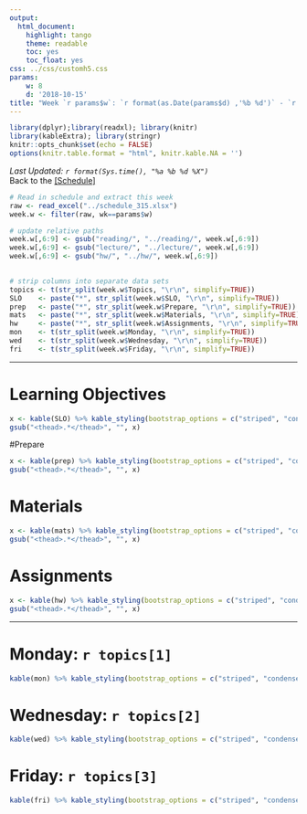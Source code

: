 ```yaml
---
output:
  html_document:
    highlight: tango
    theme: readable
    toc: yes
    toc_float: yes
css: ../css/customh5.css
params:
    w: 8
    d: '2018-10-15'
title: "Week `r params$w`: `r format(as.Date(params$d) ,'%b %d')` - `r format(as.Date(params$d)+6 ,'%b %d')`"
---
```


```r
library(dplyr);library(readxl); library(knitr)
library(kableExtra); library(stringr)
knitr::opts_chunk$set(echo = FALSE)
options(knitr.table.format = "html", knitr.kable.NA = '') 
```

_Last Updated: `r format(Sys.time(), "%a %b %d %X")` _  
Back to the [[Schedule]](../schedule.html)
<br>

```r
# Read in schedule and extract this week
raw <- read_excel("../schedule_315.xlsx")
week.w <- filter(raw, wk==params$w)

# update relative paths
week.w[,6:9] <- gsub("reading/", "../reading/", week.w[,6:9]) 
week.w[,6:9] <- gsub("lecture/", "../lecture/", week.w[,6:9]) 
week.w[,6:9] <- gsub("hw/", "../hw/", week.w[,6:9]) 

  
# strip columns into separate data sets
topics <- t(str_split(week.w$Topics, "\r\n", simplify=TRUE))
SLO    <- paste("*", str_split(week.w$SLO, "\r\n", simplify=TRUE))
prep   <- paste("*", str_split(week.w$Prepare, "\r\n", simplify=TRUE))
mats   <- paste("*", str_split(week.w$Materials, "\r\n", simplify=TRUE))
hw     <- paste("*", str_split(week.w$Assignments, "\r\n", simplify=TRUE))
mon    <- t(str_split(week.w$Monday, "\r\n", simplify=TRUE))
wed    <- t(str_split(week.w$Wednesday, "\r\n", simplify=TRUE))
fri    <- t(str_split(week.w$Friday, "\r\n", simplify=TRUE))
```

----

# Learning Objectives
```r
x <- kable(SLO) %>% kable_styling(bootstrap_options = c("striped", "condensed"))
gsub("<thead>.*</thead>", "", x)
```

#Prepare
```r
x <- kable(prep) %>% kable_styling(bootstrap_options = c("striped", "condensed"))
gsub("<thead>.*</thead>", "", x)
```

# Materials
```r
x <- kable(mats) %>% kable_styling(bootstrap_options = c("striped", "condensed"))
gsub("<thead>.*</thead>", "", x)
```

# Assignments
```r
x <- kable(hw) %>% kable_styling(bootstrap_options = c("striped", "condensed"))
gsub("<thead>.*</thead>", "", x)
```


----

# Monday: `r topics[1]`

```r
kable(mon) %>% kable_styling(bootstrap_options = c("striped", "condensed"))
```


# Wednesday: `r topics[2]`

```r
kable(wed) %>% kable_styling(bootstrap_options = c("striped", "condensed"))
```

# Friday: `r topics[3]`

```r
kable(fri) %>% kable_styling(bootstrap_options = c("striped", "condensed"))
```


